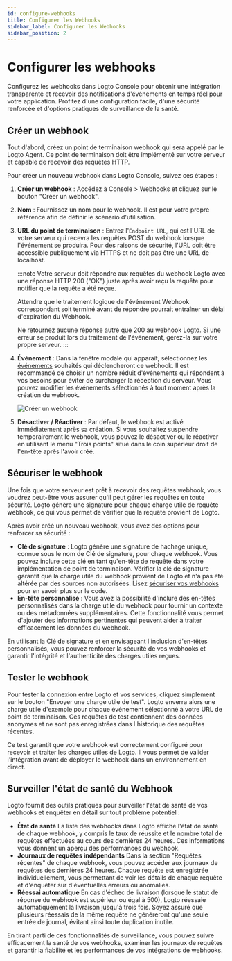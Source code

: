 ```yaml
---
id: configure-webhooks
title: Configurer les Webhooks
sidebar_label: Configurer les Webhooks
sidebar_position: 2
---
```


# Configurer les webhooks

Configurez les webhooks dans Logto Console pour obtenir une intégration transparente et recevoir des notifications d'événements en temps réel pour votre application. Profitez d'une configuration facile, d'une sécurité renforcée et d'options pratiques de surveillance de la santé.

## Créer un webhook

Tout d'abord, créez un point de terminaison webhook qui sera appelé par le Logto Agent. Ce point de terminaison doit être implémenté sur votre serveur et capable de recevoir des requêtes HTTP.

Pour créer un nouveau webhook dans Logto Console, suivez ces étapes :

1. **Créer un webhook** : Accédez à <CloudLink to="/webhooks">Console > Webhooks</CloudLink> et cliquez sur le bouton "Créer un webhook".
2. **Nom** : Fournissez un nom pour le webhook. Il est pour votre propre référence afin de définir le scénario d'utilisation.
3. **URL du point de terminaison** : Entrez l'`Endpoint URL`, qui est l'URL de votre serveur qui recevra les requêtes POST du webhook lorsque l'événement se produira. Pour des raisons de sécurité, l'URL doit être accessible publiquement via HTTPS et ne doit pas être une URL de localhost.

   :::note
   Votre serveur doit répondre aux requêtes du webhook Logto avec une réponse HTTP 200 ("OK") juste après avoir reçu la requête pour notifier que la requête a été reçue.

   Attendre que le traitement logique de l'événement Webhook correspondant soit terminé avant de répondre pourrait entraîner un délai d'expiration du Webhook.

   Ne retournez aucune réponse autre que 200 au webhook Logto. Si une erreur se produit lors du traitement de l'événement, gérez-la sur votre propre serveur.
   :::

4. **Événement** : Dans la fenêtre modale qui apparaît, sélectionnez les [événements](/developers/webhooks/webhooks-events) souhaités qui déclencheront ce webhook. Il est recommandé de choisir un nombre réduit d'événements qui répondent à vos besoins pour éviter de surcharger la réception du serveur. Vous pouvez modifier les événements sélectionnés à tout moment après la création du webhook.

   ![Créer un webhook](../assets/create-webhook-page.png)

5. **Désactiver / Réactiver** : Par défaut, le webhook est activé immédiatement après sa création. Si vous souhaitez suspendre temporairement le webhook, vous pouvez le désactiver ou le réactiver en utilisant le menu "Trois points" situé dans le coin supérieur droit de l'en-tête après l'avoir créé.

## Sécuriser le webhook

Une fois que votre serveur est prêt à recevoir des requêtes webhook, vous voudrez peut-être vous assurer qu'il peut gérer les requêtes en toute sécurité. Logto génère une signature pour chaque charge utile de requête webhook, ce qui vous permet de vérifier que la requête provient de Logto.

Après avoir créé un nouveau webhook, vous avez des options pour renforcer sa sécurité :

- **Clé de signature** : Logto génère une signature de hachage unique, connue sous le nom de Clé de signature, pour chaque webhook. Vous pouvez inclure cette clé en tant qu'en-tête de requête dans votre implémentation de point de terminaison. Vérifier la clé de signature garantit que la charge utile du webhook provient de Logto et n'a pas été altérée par des sources non autorisées. Lisez [sécuriser vos webhooks](/developers/webhooks/secure-webhooks/) pour en savoir plus sur le code.
- **En-tête personnalisé** : Vous avez la possibilité d'inclure des en-têtes personnalisés dans la charge utile du webhook pour fournir un contexte ou des métadonnées supplémentaires. Cette fonctionnalité vous permet d'ajouter des informations pertinentes qui peuvent aider à traiter efficacement les données du webhook.

En utilisant la Clé de signature et en envisageant l'inclusion d'en-têtes personnalisés, vous pouvez renforcer la sécurité de vos webhooks et garantir l'intégrité et l'authenticité des charges utiles reçues.

## Tester le webhook

Pour tester la connexion entre Logto et vos services, cliquez simplement sur le bouton "Envoyer une charge utile de test". Logto enverra alors une charge utile d'exemple pour chaque événement sélectionné à votre URL de point de terminaison. Ces requêtes de test contiennent des données anonymes et ne sont pas enregistrées dans l'historique des requêtes récentes.

Ce test garantit que votre webhook est correctement configuré pour recevoir et traiter les charges utiles de Logto. Il vous permet de valider l'intégration avant de déployer le webhook dans un environnement en direct.

## Surveiller l'état de santé du Webhook

Logto fournit des outils pratiques pour surveiller l'état de santé de vos webhooks et enquêter en détail sur tout problème potentiel :

- **État de santé**
  La liste des webhooks dans Logto affiche l'état de santé de chaque webhook, y compris le taux de réussite et le nombre total de requêtes effectuées au cours des dernières 24 heures. Ces informations vous donnent un aperçu des performances du webhook.
- **Journaux de requêtes indépendants**
  Dans la section "Requêtes récentes" de chaque webhook, vous pouvez accéder aux journaux de requêtes des dernières 24 heures. Chaque requête est enregistrée individuellement, vous permettant de voir les détails de chaque requête et d'enquêter sur d'éventuelles erreurs ou anomalies.
- **Réessai automatique**
  En cas d'échec de livraison (lorsque le statut de réponse du webhook est supérieur ou égal à 500), Logto réessaie automatiquement la livraison jusqu'à trois fois. Soyez assuré que plusieurs réessais de la même requête ne généreront qu'une seule entrée de journal, évitant ainsi toute duplication inutile.

En tirant parti de ces fonctionnalités de surveillance, vous pouvez suivre efficacement la santé de vos webhooks, examiner les journaux de requêtes et garantir la fiabilité et les performances de vos intégrations de webhooks.

